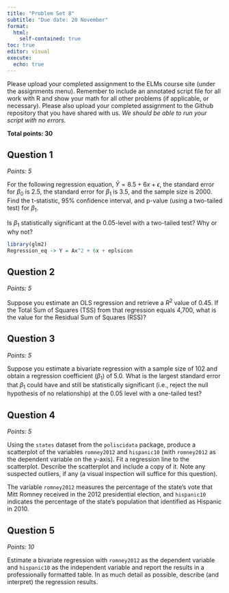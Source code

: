 ```yaml
---
title: "Problem Set 8"
subtitle: "Due date: 20 November"
format: 
  html:
    self-contained: true
toc: true
editor: visual
execute: 
  echo: true
---
```


Please upload your completed assignment to the ELMs course site (under the assignments menu). Remember to include an annotated script file for all work with R and show your math for all other problems (if applicable, or necessary). Please also upload your completed assignment to the Github repository that you have shared with us. *We should be able to run your script with no errors.*

**Total points: 30**

## Question 1

*Points: 5*

For the following regression equation, $\hat{Y} = 8.5 + 6x + \epsilon$, the standard error for $\beta_0$ is 2.5, the standard error for $\beta_1$ is 3.5, and the sample size is 2000. Find the t-statistic, 95% confidence interval, and p-value (using a two-tailed test) for $\beta_1$.

Is $\beta_1$ statistically significant at the 0.05-level with a two-tailed test? Why or why not?

```r
library(glm2)
Regression_eq -> Y = Ax^2 + 6x + eplsicon

```

## Question 2

*Points: 5*

Suppose you estimate an OLS regression and retrieve a $R^2$ value of 0.45. If the Total Sum of Squares (TSS) from that regression equals 4,700, what is the value for the Residual Sum of Squares (RSS)?

## Question 3

*Points: 5*

Suppose you estimate a bivariate regression with a sample size of 102 and obtain a regression coefficient ($\beta_1$) of 5.0. What is the largest standard error that $\beta_1$ could have and still be statistically significant (i.e., reject the null hypothesis of no relationship) at the 0.05 level with a one-tailed test?

## Question 4

*Points: 5*

Using the `states` dataset from the `poliscidata` package, produce a scatterplot of the variables `romney2012` and `hispanic10` (with `romney2012` as the dependent variable on the y-axis). Fit a regression line to the scatterplot. Describe the scatterplot and include a copy of it. Note any suspected outliers, if any (a visual inspection will suffice for this question).

::: callout-note
The variable `romney2012` measures the percentage of the state's vote that Mitt Romney received in the 2012 presidential election, and `hispanic10` indicates the percentage of the state's population that identified as Hispanic in 2010.
:::

## Question 5

*Points: 10*

Estimate a bivariate regression with `romney2012` as the dependent variable and `hispanic10` as the independent variable and report the results in a professionally formatted table. In as much detail as possible, describe (and interpret) the regression results.
